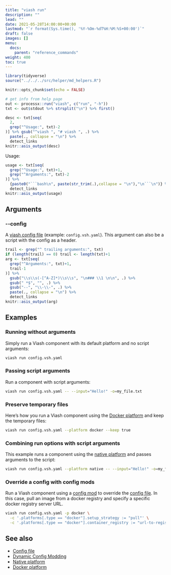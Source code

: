 ```yaml
---
title: "viash run"
description: ""
lead: ""
date: 2021-05-28T14:00:00+00:00
lastmod: "`r format(Sys.time(), '%Y-%Om-%dT%H:%M:%S+00:00')`"
draft: false
images: []
menu:
  docs:
    parent: "reference_commands"
weight: 400
toc: true
---
```

```r
library(tidyverse)
source("../../../src/helper/md_helpers.R")

knitr::opts_chunk$set(echo = FALSE)

# get info from help page
out <- processx::run("viash", c("run", "-h"))
txt <- out$stdout %>% strsplit("\n") %>% first()
```

```r
desc <- txt[seq(
  2,
  grep("^Usage:", txt)-2
)] %>% gsub("^viash ", "# viash ", .) %>% 
  paste(., collapse = "\n") %>% 
  detect_links 
knitr::asis_output(desc)
```

Usage: 
```r
usage <- txt[seq(
  grep("^Usage:", txt)+1,
  grep("^Arguments:", txt)-2
)] %>% 
  {paste0("```bash\n", paste(str_trim(.),collapse = "\n"),"\n```\n")} %>% 
  detect_links
knitr::asis_output(usage)
```

## Arguments 

### \-\-config  
  
A [viash config file](/docs/reference_config/config) (example: `config.vsh.yaml`). This argument can also be a script with the config as a header.

```r
trail <- grep("^ trailing arguments:", txt)
if (length(trail) == 0) trail <- length(txt)+1
arg <- txt[seq(
  grep("^Arguments:", txt)+1,
  trail-1
)] %>% 
  gsub("\\s\\s(-[^A-Z]*)\\s\\s", "\n### \\1 \n\n", .) %>% 
  gsub(" *$", "", .) %>%
  gsub("--", "\\-\\-", .) %>%  
  paste(., collapse = "\n") %>% 
  detect_links
knitr::asis_output(arg)
```

## Examples

### Running without arguments

Simply run a Viash component with its default platform and no script arguments:

```bash
viash run config.vsh.yaml
```

### Passing script arguments

Run a component with script arguments:

```bash
viash run config.vsh.yaml -- --input="Hello!" -o=my_file.txt
```

### Preserve temporary files

Here's how you run a Viash component using the [Docker platform](/docs/reference_config/platform-docker) and keep the temporary files:

```bash
viash run config.vsh.yaml --platform docker --keep true
```

### Combining run options with script arguments

This example runs a component using the [native platform](/docs/reference_config/platform-native) and passes arguments to the script:

```bash
viash run config.vsh.yaml --platform native -- --input="Hello!" -o=my_file.txt
```

### Override a config with config mods

Run a Viash component using a [config mod](/docs/advanced/config_mods) to override the [config file](/docs/reference_config/config).
In this case, pull an image from a docker registry and specify a specific docker registry server URL.

```bash
viash run config.vsh.yaml -p docker \
  -c '.platforms[.type == "docker"].setup_strategy := "pull"' \
  -c '.platforms[.type == "docker"].container_registry := "url-to-registry"'
```

## See also

- [Config file](/docs/reference_config/config)
- [Dynamic Config Modding](/docs/advanced/config_mods)
- [Native platform](/docs/reference_config/platform-native)
- [Docker platform](/docs/reference_config/platform-docker)
